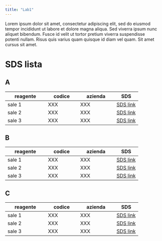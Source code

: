 ```yaml
---
title: "Lab1"
---
```


Lorem ipsum dolor sit amet, consectetur adipiscing elit, sed do eiusmod tempor incididunt ut labore et dolore magna aliqua. Sed viverra ipsum nunc aliquet bibendum. Fusce id velit ut tortor pretium viverra suspendisse potenti nullam. Risus quis varius quam quisque id diam vel quam. Sit amet cursus sit amet. 

# SDS lista

## A

| reagente | codice | azienda | SDS  |
|----------|--------|---------|------|
| sale 1   | XXX    | XXX     | [SDS link](https://www.sigmaaldrich.com/IT/en/sds/sigald/s9888) |
| sale 2   | XXX    | XXX     | [SDS link](https://www.sigmaaldrich.com/IT/en/sds/sigald/s9888) |
| sale 3   | XXX    | XXX     | [SDS link](https://www.sigmaaldrich.com/IT/en/sds/sigald/s9888) |

## B

| reagente | codice | azienda | SDS  |
|----------|--------|---------|------|
| sale 1   | XXX    | XXX     | [SDS link](https://www.sigmaaldrich.com/IT/en/sds/sigald/s9888) |
| sale 2   | XXX    | XXX     | [SDS link](https://www.sigmaaldrich.com/IT/en/sds/sigald/s9888) |
| sale 3   | XXX    | XXX     | [SDS link](https://www.sigmaaldrich.com/IT/en/sds/sigald/s9888) |

## C

| reagente | codice | azienda | SDS  |
|----------|--------|---------|------|
| sale 1   | XXX    | XXX     | [SDS link](https://www.sigmaaldrich.com/IT/en/sds/sigald/s9888) |
| sale 2   | XXX    | XXX     | [SDS link](https://www.sigmaaldrich.com/IT/en/sds/sigald/s9888) |
| sale 3   | XXX    | XXX     | [SDS link](https://www.sigmaaldrich.com/IT/en/sds/sigald/s9888) |